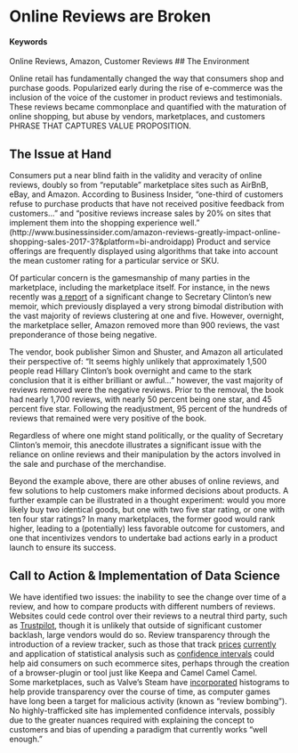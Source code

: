 # Online Reviews are Broken {#FixOnlineReviews}
<!-- Consider signaling the solution in the title as well as the problem.-->
#### Keywords

Online Reviews, Amazon, Customer Reviews
<!-- add tech keywords -->
## The Environment

Online retail has fundamentally changed the way that consumers shop and purchase goods.  Popularized early during the rise of e-commerce was the inclusion of the voice of the customer in product reviews and testimonials. These reviews became commonplace and quantified with the maturation of online shopping, but abuse by vendors, marketplaces, and customers PHRASE THAT CAPTURES VALUE PROPOSITION.

## The Issue at Hand
<!--make headings more informative -->
Consumers put a near blind faith <!-- don't overstate --> in the validity and veracity of online reviews, doubly so from "reputable" marketplace sites such as AirBnB, eBay, and Amazon.  According to Business Insider, "one-third of customers refuse to purchase products that have not received positive feedback from customers..." and "positive reviews increase sales by 20% on sites that implement them into the shopping experience well." (http://www.businessinsider.com/amazon-reviews-greatly-impact-online-shopping-sales-2017-3?&platform=bi-androidapp) <!-- paraphrase rather than quote --> Product and service offerings are frequently displayed using algorithms that take into account the mean customer rating for a particular service or SKU.

Of particular concern is the gamesmanship of many parties in the marketplace, including the marketplace itself.  For instance, in the news recently was [a report](http://www.theblaze.com/news/2017/09/15/amazon-deleted-almost-all-of-the-negative-reviews-of-clintons-new-book-heres-why/) of a significant change to Secretary Clinton's new memoir, which previously displayed a very strong bimodal distribution with the vast majority of reviews clustering at one and five.  However, overnight, the marketplace seller, Amazon removed more than 900 reviews, the vast <!-- too many vasts --> preponderance of those being negative.

The vendor, book publisher Simon and Shuster, and Amazon all articulated their perspective of: "It seems highly unlikely that approximately 1,500 people read Hillary Clinton’s book overnight and came to the stark conclusion that it is either brilliant or awful..." however, the vast majority of reviews removed were the negative reviews. Prior to the removal, the book had nearly 1,700 reviews, with nearly 50 percent being one star, and 45 percent five star.  Following the readjustment, 95 percent of the hundreds of reviews that remained were very positive of the book.

Regardless of where one might stand politically, or the quality of Secretary Clinton's memoir, this anecdote illustrates a significant issue with the reliance on online reviews and their manipulation by the actors involved <!-- besides buyers and sellers, what other actors are interested in manipulating reviews? --> in the sale and purchase of the merchandise.

Beyond the example above, there are other abuses of online reviews, and few solutions to help customers make informed decisions about products.  A further example can be illustrated in a thought experiment: would you more likely buy two identical goods, but one with two five star rating, or one with ten four star ratings?  In many marketplaces, the former good would rank higher, leading to a (potentially) less favorable outcome for customers, and one that incentivizes vendors to undertake bad actions early in a product launch to ensure its success.

## Call to Action & Implementation of Data Science

We have identified two issues: the inability to see the change over time of a review, and how to compare products with different numbers of reviews.  Websites could cede control over their reviews to a neutral third party, such as [Trustpilot]( https://www.trustpilot.com/), though it is unlikely that outside of significant customer backlash, large vendors would do so.
<!-- market == marketplace ?? Amazon is not a market in an economic sense. -->
Review transparency through the introduction of a review tracker, such as those that track [prices]( https://camelcamelcamel.com/) [currently]( https://keepa.com/)  and application of statistical analysis such as [confidence intervals]( https://www.evanmiller.org/how-not-to-sort-by-average-rating.html) could help aid consumers on such ecommerce sites, perhaps through the creation of a browser-plugin or tool just like Keepa and Camel Camel Camel.  
<!--Don't point to references without explaining what the references say. Assume your reader will not follow your sources or read your footnotes. Everything necessary to understand your argument should be stated in the body of the text.-->
<!-- laudable effort at defining the problem. Only now do you begin to suggest solutions. -->
Some marketplaces, such as Valve’s Steam have [incorporated]( https://arstechnica.com/gaming/2017/09/steam-has-a-review-bomb-problem-but-will-todays-new-feature-fix-it/?amp=1) histograms to help provide transparency over the course of time, as computer games have long been a target for malicious activity (known as "review bombing"). No highly-trafficked site has implemented confidence intervals, possibly due to the greater nuances required with explaining the concept to customers and bias of upending a paradigm that currently works "well enough."
